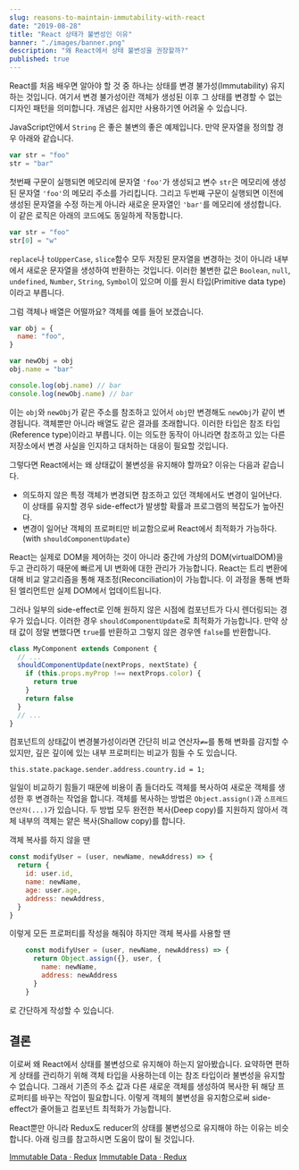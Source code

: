 ```yaml
---
slug: reasons-to-maintain-immutability-with-react
date: "2019-08-28"
title: "React 상태가 불변성인 이유"
banner: "./images/banner.png"
description: "왜 React에서 상태 불변성을 권장할까?"
published: true
---
```


React를 처음 배우면 알아야 할 것 중 하나는 상태를 변경 불가성(Immutability) 유지하는 것입니다.
여기서 변경 불가성이란 객체가 생성된 이후 그 상태를 변경할 수 없는 디자인 패턴을 의미합니다.
개념은 쉽지만 사용하기엔 어려울 수 있습니다.

JavaScript안에서 `String` 은 좋은 불변의 좋은 예제입니다. 만약 문자열을 정의할 경우 아래와 같습니다.

```javascript {numberLines: true}
var str = "foo"
str = "bar"
```

첫번째 구문이 실행되면 메모리에 문자열 `'foo'`가 생성되고 변수 `str`은 메모리에 생성된 문자열 `'foo'`의 메모리 주소를 가리킵니다.
그리고 두번째 구문이 실행되면 이전에 생성된 문자열을 수정 하는게 아니라 새로운 문자열인 `'bar'`를 메모리에 생성합니다.
이 같은 로직은 아래의 코드에도 동일하게 작동합니다.

```js
var str = "foo"
str[0] = "w"
```

`replace`나 `toUpperCase`, `slice`함수 모두 저장된 문자열을 변경하는 것이 아니라 내부에서 새로운 문자열을 생성하여 반환하는 것입니다.
이러한 불변한 값은 `Boolean`, `null`, `undefined`, `Number`, `String`, `Symbol`이 있으며 이를 원시 타입(Primitive data type)이라고 부릅니다.

그럼 객체나 배열은 어떨까요? 객체를 예를 들어 보겠습니다.

```js
var obj = {
  name: "foo",
}

var newObj = obj
obj.name = "bar"

console.log(obj.name) // bar
console.log(newObj.name) // bar
```

이는 `obj`와 `newObj`가 같은 주소를 참조하고 있어서 `obj`만 변경해도 `newObj`가 같이 변경됩니다.
객체뿐만 아니라 배열도 같은 결과를 초래합니다. 이러한 타입은 참조 타입(Reference type)이라고 부릅니다.
이는 의도한 동작이 아니라면 참조하고 있는 다른 저장소에서 변경 사실을 인지하고 대처하는 대응이 필요할 것입니다.

그렇다면 React에서는 왜 상태값이 불변성을 유지해야 할까요? 이유는 다음과 같습니다.

- 의도하지 않은 특정 객체가 변경되면 참조하고 있던 객체에서도 변경이 일어난다. 이 상태를 유지할 경우 side-effect가 발생할 확률과 프로그램의 복잡도가 높아진다.
- 변경이 일어난 객체의 프로퍼티만 비교함으로써 React에서 최적화가 가능하다. (with `shouldComponentUpdate`)

React는 실제로 DOM을 제어하는 것이 아니라 중간에 가상의 DOM(virtualDOM)을 두고 관리하기 때문에 빠르게 UI 변화에 대한 관리가 가능합니다.
React는 트리 변환에 대해 비교 알고리즘을 통해 재조정(Reconciliation)이 가능합니다. 이 과정을 통해 변화된 엘리먼트만 실제 DOM에서 업데이트됩니다.

그러나 일부의 side-effect로 인해 원하지 않은 시점에 컴포넌트가 다시 렌더링되는 경우가 있습니다. 이러한 경우 `shouldComponentUpdate`로 최적화가 가능합니다.
만약 상태 값이 정말 변했다면 `true`를 반환하고 그렇지 않은 경우엔 `false`를 반환합니다.

```js
class MyComponent extends Component {
  // ...
  shouldComponentUpdate(nextProps, nextState) {
    if (this.props.myProp !== nextProps.color) {
      return true
    }
    return false
  }
  // ...
}
```

컴포넌트의 상태값이 변경불가성이라면 간단히 비교 연산자`≠=`를 통해 변화를 감지할 수 있지만, 깊은 깊이에 있는 내부 프로퍼티는 비교가 힘들 수 도 있습니다.

`this.state.package.sender.address.country.id = 1;`

일일이 비교하기 힘들기 때문에 비용이 좀 들더라도 객체를 복사하여 새로운 객체를 생성한 후 변경하는 작업을 합니다.
객체를 복사하는 방법은 `Object.assign()`과 `스프레드 연산자(...)`가 있습니다.
두 방법 모두 완전한 복사(Deep copy)를 지원하지 않아서 객체 내부의 객체는 얕은 복사(Shallow copy)를 합니다.

객체 복사를 하지 않을 땐

```js
const modifyUser = (user, newName, newAddress) => {
  return {
    id: user.id,
    name: newName,
    age: user.age,
    address: newAddress,
  }
}
```

이렇게 모든 프로퍼티를 작성을 해줘야 하지만 객체 복사를 사용할 땐

```js
    const modifyUser = (user, newName, newAddress) => {
      return Object.assign({}, user, {
        name: newName,
        address: newAddress
      }
    }
```

로 간단하게 작성할 수 있습니다.

## 결론

이로써 왜 React에서 상태를 불변성으로 유지해야 하는지 알아봤습니다.
요약하면 편하게 상태를 관리하기 위해 객체 타입을 사용하는데 이는 참조 타입이라 불변성을 유지할 수 없습니다.
그래서 기존의 주소 값과 다른 새로운 객체를 생성하여 복사한 뒤 해당 프로퍼티를 바꾸는 작업이 필요합니다.
이렇게 객체의 불변성을 유지함으로써 side-effect가 줄어들고 컴포넌트 최적화가 가능합니다.

React뿐만 아니라 Redux도 reducer의 상태를 불변성으로 유지해야 하는 이유는 비슷합니다. 아래 링크를 참고하시면 도움이 많이 될 것입니다.

[Immutable Data · Redux](https://redux.js.org/faq/immutable-data#redux-faq-immutable-data)
[Immutable Data · Redux](https://redux.js.org/faq/immutable-data#what-are-the-benefits-of-immutability)
